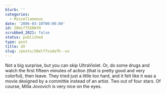 ```yaml
---
blurb: ''
categories:
  - Miscellaneous
date: '2006-03-10T00:00:00'
id: 20eLf7SSDAfH
scrubbed_2021: false
status: published
type: post
title: UV
slug: /posts/20elf7ssdafh--uv
---
```


Not a big surprise, but you can skip UltraViolet. Or, do some drugs
and watch the first fifteen minutes of action (that is pretty good
and very colorful), then leave. They tried just a little too hard,
and it felt like it was a movie designed by a committie instead of
an artist. Two out of four stars. Of course, Milla Jovovich is very
nice on the eyes.
